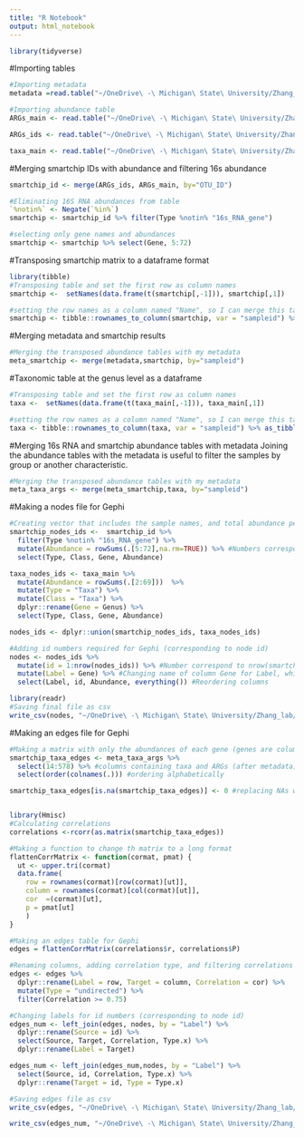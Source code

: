 ```yaml
---
title: "R Notebook"
output: html_notebook
---
```

```r
library(tidyverse)
```

#Importing tables
```r
#Importing metadata
metadata =read.table("~/OneDrive\ -\ Michigan\ State\ University/Zhang_lab/Marine_Iguana/tables/metadata/metadata_marine-iguana_2021-04-05.csv", sep = ",", header = TRUE,  na.strings = "") 

#Importing abundance table
ARGs_main <- read.table("~/OneDrive\ -\ Michigan\ State\ University/Zhang_lab/Marine_Iguana/tables/resistome_smartchip/phyloseq/feature-table.txt", sep = "\t", header = TRUE,  na.strings = "", check.names = F) 

ARGs_ids <- read.table("~/OneDrive\ -\ Michigan\ State\ University/Zhang_lab/Marine_Iguana/tables/resistome_smartchip/phyloseq/taxonomy.tsv", sep = "\t", header = TRUE,  na.strings = "", check.names = F) 

taxa_main <- read.table("~/OneDrive\ -\ Michigan\ State\ University/Zhang_lab/Marine_Iguana/tables/microbiome_16S/taxonomy_kraken2/genus_matrix.txt", sep = "\t", header = TRUE,  na.strings = "", check.names = F) 

```


#Merging smartchip IDs with abundance and filtering 16s abundance
```r
smartchip_id <- merge(ARGs_ids, ARGs_main, by="OTU_ID")

#Eliminating 16S RNA abundances from table
`%notin%` <- Negate(`%in%`)
smartchip <- smartchip_id %>% filter(Type %notin% "16s_RNA_gene")

#selecting only gene names and abundances
smartchip <- smartchip %>% select(Gene, 5:72)
```

#Transposing smartchip matrix to a dataframe format
```r
library(tibble)
#Transposing table and set the first row as column names
smartchip <-  setNames(data.frame(t(smartchip[,-1])), smartchip[,1])

#setting the row names as a column named "Name", so I can merge this table with the metadata by that variable 
smartchip <- tibble::rownames_to_column(smartchip, var = "sampleid") %>% as_tibble()
```

#Merging metadata and smartchip results
```r
#Merging the transposed abundance tables with my metadata
meta_smartchip <- merge(metadata,smartchip, by="sampleid")
```

#Taxonomic table at the genus level as a dataframe
```r
#Transposing table and set the first row as column names
taxa <-  setNames(data.frame(t(taxa_main[,-1])), taxa_main[,1])

#setting the row names as a column named "Name", so I can merge this table with the metadata by that variable 
taxa <- tibble::rownames_to_column(taxa, var = "sampleid") %>% as_tibble() 
```

#Merging 16s RNA and smartchip abundance tables with metadata
Joining the abundance tables with the metadata is useful to filter the samples by group or another characteristic.
```r
#Merging the transposed abundance tables with my metadata
meta_taxa_args <- merge(meta_smartchip,taxa, by="sampleid")
```


#Making a nodes file for Gephi
```r
#Creating vector that includes the sample names, and total abundance per gene
smartchip_nodes_ids <-  smartchip_id %>%
  filter(Type %notin% "16s_RNA_gene") %>% 
  mutate(Abundance = rowSums(.[5:72],na.rm=TRUE)) %>% #Numbers correspond to columns that include samples
  select(Type, Class, Gene, Abundance)

taxa_nodes_ids <- taxa_main %>% 
  mutate(Abundance = rowSums(.[2:69]))  %>% 
  mutate(Type = "Taxa") %>% 
  mutate(Class = "Taxa") %>% 
  dplyr::rename(Gene = Genus) %>% 
  select(Type, Class, Gene, Abundance) 

nodes_ids <- dplyr::union(smartchip_nodes_ids, taxa_nodes_ids)

#Adding id numbers required for Gephi (corresponding to node id)
nodes <- nodes_ids %>% 
  mutate(id = 1:nrow(nodes_ids)) %>% #Number correspond to nrow(smartchip_nodes)
  mutate(Label = Gene) %>% #Changing name of column Gene for Label, which is going to be the label observed in the network
  select(Label, id, Abundance, everything()) #Reordering columns

library(readr)
#Saving final file as csv
write_csv(nodes, "~/OneDrive\ -\ Michigan\ State\ University/Zhang_lab/Marine_Iguana/tables/networks/network_nodes_all_samples.csv")
```


#Making an edges file for Gephi
```r
#Making a matrix with only the abundances of each gene (genes are columns, abundances are rows)
smartchip_taxa_edges <- meta_taxa_args %>% 
  select(14:578) %>% #columns containing taxa and ARGs (after metadata)
  select(order(colnames(.))) #ordering alphabetically

smartchip_taxa_edges[is.na(smartchip_taxa_edges)] <- 0 #replacing NAs with 0 to correctly calculate correlations


library(Hmisc)
#Calculating correlations
correlations <-rcorr(as.matrix(smartchip_taxa_edges))

#Making a function to change th matrix to a long format
flattenCorrMatrix <- function(cormat, pmat) {
  ut <- upper.tri(cormat)
  data.frame(
    row = rownames(cormat)[row(cormat)[ut]],
    column = rownames(cormat)[col(cormat)[ut]],
    cor  =(cormat)[ut],
    p = pmat[ut]
    )
}

#Making an edges table for Gephi
edges = flattenCorrMatrix(correlations$r, correlations$P)

#Renaming columns, adding correlation type, and filtering correlations higher than 0.75
edges <- edges %>% 
  dplyr::rename(Label = row, Target = column, Correlation = cor) %>% 
  mutate(Type = "undirected") %>% 
  filter(Correlation >= 0.75)

#Changing labels for id numbers (corresponding to node id)
edges_num <- left_join(edges, nodes, by = "Label") %>%
  dplyr::rename(Source = id) %>% 
  select(Source, Target, Correlation, Type.x) %>% 
  dplyr::rename(Label = Target)

edges_num <- left_join(edges_num,nodes, by = "Label") %>% 
  select(Source, id, Correlation, Type.x) %>% 
  dplyr::rename(Target = id, Type = Type.x)

#Saving edges file as csv
write_csv(edges, "~/OneDrive\ -\ Michigan\ State\ University/Zhang_lab/Marine_Iguana/tables/networks/edges_labels_75_all_samples.csv")

write_csv(edges_num, "~/OneDrive\ -\ Michigan\ State\ University/Zhang_lab/Marine_Iguana/tables/networks/edges_75_all_samples.csv")
```
